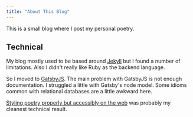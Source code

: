 ```yaml
---
title: "About This Blog"
---
```


This is a small blog where I post my personal poetry.

## Technical

My blog mostly used to be based around [Jekyll](https://jekyllrb.com/)
but I found a number of limitations.  Also I didn't really like Ruby
as the backend language.

So I moved to [GatsbyJS](https://www.gatsbyjs.com/). The main problem
with GatsbyJS is not enough documentation.  I struggled a little with
Gatsby's node model.  Some idioms common with relational databases are
a little awkward here.

[Styling poetry properly but accessibly on the
web](https://mstewartgallus.github.io/web/2022/11/25/marking-up-poetry/)
was probably my cleanest technical result.
